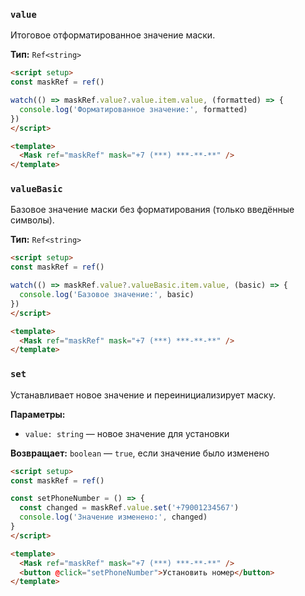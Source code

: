 ### `value`

Итоговое отформатированное значение маски.

**Тип:** `Ref<string>`

```html
<script setup>
const maskRef = ref()

watch(() => maskRef.value?.value.item.value, (formatted) => {
  console.log('Форматированное значение:', formatted)
})
</script>

<template>
  <Mask ref="maskRef" mask="+7 (***) ***-**-**" />
</template>
```

### `valueBasic`

Базовое значение маски без форматирования (только введённые символы).

**Тип:** `Ref<string>`

```html
<script setup>
const maskRef = ref()

watch(() => maskRef.value?.valueBasic.item.value, (basic) => {
  console.log('Базовое значение:', basic)
})
</script>

<template>
  <Mask ref="maskRef" mask="+7 (***) ***-**-**" />
</template>
```

### `set`

Устанавливает новое значение и переинициализирует маску.

**Параметры:**
- `value: string` — новое значение для установки

**Возвращает:** `boolean` — `true`, если значение было изменено

```html
<script setup>
const maskRef = ref()

const setPhoneNumber = () => {
  const changed = maskRef.value.set('+79001234567')
  console.log('Значение изменено:', changed)
}
</script>

<template>
  <Mask ref="maskRef" mask="+7 (***) ***-**-**" />
  <button @click="setPhoneNumber">Установить номер</button>
</template>
```


